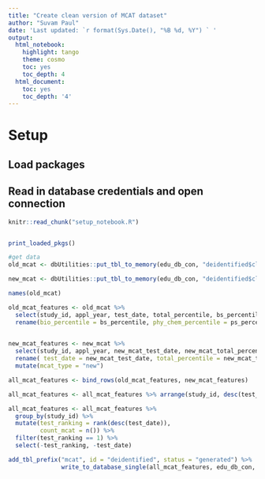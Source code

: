 ```yaml
---
title: "Create clean version of MCAT dataset"
author: "Suvam Paul"
date: 'Last updated: `r format(Sys.Date(), "%B %d, %Y") ` '
output:
  html_notebook:
    highlight: tango
    theme: cosmo
    toc: yes
    toc_depth: 4
  html_document:
    toc: yes
    toc_depth: '4'
---
```


# Setup
## Load packages
## Read in database credentials and open connection

```r
knitr::read_chunk("setup_notebook.R")
```

```r

```

```r
print_loaded_pkgs()
```

```r

#get data
old_mcat <- dbUtilities::put_tbl_to_memory(edu_db_con, "deidentified$clean$old_mcat")

new_mcat <- dbUtilities::put_tbl_to_memory(edu_db_con, "deidentified$clean$new_mcat")


```

```r

names(old_mcat)

old_mcat_features <- old_mcat %>% 
  select(study_id, appl_year, test_date, total_percentile, bs_percentile, ps_percentile) %>% mutate (mcat_type = "old") %>% 
  rename(bio_percentile = bs_percentile, phy_chem_percentile = ps_percentile)
  


```


```r


new_mcat_features <- new_mcat %>% 
  select(study_id, appl_year, new_mcat_test_date, new_mcat_total_percentile, new_mcat_bbfl_percentile, new_mcat_cpbs_percentile) %>% 
  rename( test_date = new_mcat_test_date, total_percentile = new_mcat_total_percentile, bio_percentile = new_mcat_bbfl_percentile, phy_chem_percentile = new_mcat_cpbs_percentile) %>% 
  mutate(mcat_type = "new")

```



```r

all_mcat_features <- bind_rows(old_mcat_features, new_mcat_features)

all_mcat_features <- all_mcat_features %>% arrange(study_id, desc(test_date))
```


```r

all_mcat_features <- all_mcat_features %>% 
  group_by(study_id) %>% 
  mutate(test_ranking = rank(desc(test_date)), 
         count_mcat = n()) %>% 
  filter(test_ranking == 1) %>% 
  select(-test_ranking, -test_date)


```



```r

add_tbl_prefix("mcat", id = "deidentified", status = "generated") %>%
               write_to_database_single(all_mcat_features, edu_db_con, tbl_name = .)

```

